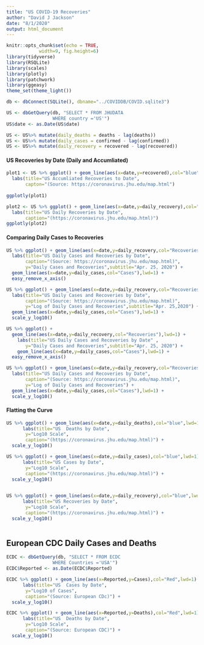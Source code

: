 ```yaml
---
title: "US COVID-19 Recoveries"
author: "David J Jackson"
date: "8/1/2020"
output: html_document
---
```


```r
knitr::opts_chunk$set(echo = TRUE,
            width=9, fig.height=6)
library(tidyverse)
library(RSQLite)
library(scales)
library(plotly)
library(patchwork)
library(ggeasy)
theme_set(theme_light())
```
```r
db <- dbConnect(SQLite(), dbname="../COVIDDB/COVID.sqlite3")
```
```r
US <- dbGetQuery(db, "SELECT * FROM JHUDATA 
                 WHERE country ='US'")
US$date <- as.Date(US$date)
```
```r
US <- US%>% mutate(daily_deaths = deaths - lag(deaths))
US <- US%>% mutate(daily_cases = confirmed - lag(confirmed))
US <- US%>% mutate(daily_recovery = recovered - lag(recovered))
```

#### US Recoveries  by Date (Daily and Accumliated)

```r
plot1 <- US %>% ggplot() + geom_line(aes(x=date,y=recovered),col="blue",lwd=1) + 
  labs(title="US Accumliated Recoveries to Date",
       capton="(Source: https://coronavirus.jhu.edu/map.html")  
 
ggplotly(plot1)
```
```r
plot2 <- US %>% ggplot() + geom_line(aes(x=date,y=daily_recovery),col="blue",lwd=1) + 
  labs(title="US Daily Recoveries by Date",
       caption="(https://coronavirus.jhu.edu/map.html)")
ggplotly(plot2)
```

#### Comparing Daily Cases to Recoveries

```r
US %>% ggplot() + geom_line(aes(x=date,y=daily_recovery,col="Recoveries"),lwd=1) + 
  labs(title="US Daily Cases and Recoveries by Date",
       caption="(Source: https://coronavirus.jhu.edu/map.html)",
       y="Daily Cases and Recoveries",subtitle="Apr. 25, 2020") + 
  geom_line(aes(x=date,y=daily_cases,col="Cases"),lwd=1) +
  easy_remove_x_axis()

```
```r
US %>% ggplot() + geom_line(aes(x=date,y=daily_recovery,col="Recoveries"),lwd=1) + 
  labs(title="US Daily Cases and Recoveries by Date",
       caption="(Source: https://coronavirus.jhu.edu/map.html)",
       y="Log of Daily Cases and Recoveries",subtitle="Apr. 25,2020") + 
  geom_line(aes(x=date,y=daily_cases,col="Cases"),lwd=1) +
  scale_y_log10()
```

```r

US %>% ggplot() + 
  geom_line(aes(x=date,y=daily_recovery,col="Recoveries"),lwd=1) + 
    labs(title="US Daily Cases and Recoveries by Date" ,
       y="Daily Cases and Recoveries",subtitle="Apr. 25, 2020") + 
    geom_line(aes(x=date,y=daily_cases,col="Cases"),lwd=1) +
  easy_remove_x_axis()

```
```r
US %>% ggplot() + geom_line(aes(x=date,y=daily_recovery,col="Recoveries"),lwd=1) + 
  labs(title="US Daily Cases and Recoveries by Date",
       caption="(Source: https://coronavirus.jhu.edu/map.html)",
       y="Log of Daily Cases and Recoveries") + 
  geom_line(aes(x=date,y=daily_cases,col="Cases"),lwd=1) +
  scale_y_log10()
```

#### Flatting the Curve

```r
US %>% ggplot() + geom_line(aes(x=date,y=daily_deaths),col="blue",lwd=1) + 
      labs(title="US  Deaths by Date",
       y="Log10 Scale",
       caption="(https://coronavirus.jhu.edu/map.html)") +
  scale_y_log10()

```
```r
US %>% ggplot() + geom_line(aes(x=date,y=daily_cases),col="blue",lwd=1) + 
      labs(title="US Cases by Date",
       y="Log10 Scale",
       caption="(https://coronavirus.jhu.edu/map.html)") +
  scale_y_log10()
  
```
```r
US %>% ggplot() + geom_line(aes(x=date,y=daily_recovery),col="blue",lwd=1) + 
      labs(title="US Recoveries by Date",
       y="Log10 Scale",
       caption="(https://coronavirus.jhu.edu/map.html)") +
  scale_y_log10()
  
```

## European CDC Daily Cases and Deaths

```r
ECDC <- dbGetQuery(db, "SELECT * FROM ECDC 
                 WHERE Countries ='USA'")
ECDC$Reported <- as.Date(ECDC$Reported)
```
```r
ECDC %>% ggplot() + geom_line(aes(x=Reported,y=Cases),col="Red",lwd=1) + 
      labs(title="US  Cases by Date",
       y="Log10 of Cases",
       caption="(Source: European CDc)") +
  scale_y_log10()

```
```r
ECDC %>% ggplot() + geom_line(aes(x=Reported,y=Deaths),col="Red",lwd=1) + 
      labs(title="US  Deaths by Date",
       y="Log10 Scale",
       caption="(Source: European CDC)") +
  scale_y_log10() 
```



